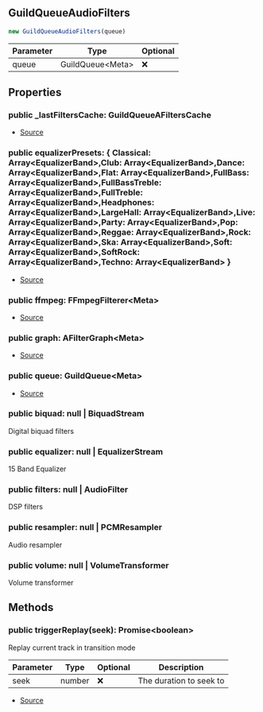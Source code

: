 ## GuildQueueAudioFilters


```typescript
new GuildQueueAudioFilters(queue)
```
| Parameter | Type | Optional |
| ----------- | ----------- | ----------- |
| queue | GuildQueue\<Meta> | ❌ |


## Properties
### public _lastFiltersCache: GuildQueueAFiltersCache
- [Source](https://github.com/Androz2091/discord-player/blob/f2dbc02/packages/discord-player/src/manager/GuildQueueAudioFilters.ts#L199)
### public equalizerPresets: \{ Classical: Array\<EqualizerBand>,Club: Array\<EqualizerBand>,Dance: Array\<EqualizerBand>,Flat: Array\<EqualizerBand>,FullBass: Array\<EqualizerBand>,FullBassTreble: Array\<EqualizerBand>,FullTreble: Array\<EqualizerBand>,Headphones: Array\<EqualizerBand>,LargeHall: Array\<EqualizerBand>,Live: Array\<EqualizerBand>,Party: Array\<EqualizerBand>,Pop: Array\<EqualizerBand>,Reggae: Array\<EqualizerBand>,Rock: Array\<EqualizerBand>,Ska: Array\<EqualizerBand>,Soft: Array\<EqualizerBand>,SoftRock: Array\<EqualizerBand>,Techno: Array\<EqualizerBand> }
- [Source](https://github.com/Androz2091/discord-player/blob/f2dbc02/packages/discord-player/src/manager/GuildQueueAudioFilters.ts#L198)
### public ffmpeg: FFmpegFilterer\<Meta>
- [Source](https://github.com/Androz2091/discord-player/blob/f2dbc02/packages/discord-player/src/manager/GuildQueueAudioFilters.ts#L197)
### public graph: AFilterGraph\<Meta>
- [Source](https://github.com/Androz2091/discord-player/blob/f2dbc02/packages/discord-player/src/manager/GuildQueueAudioFilters.ts#L196)
### public queue: GuildQueue\<Meta>
- [Source](https://github.com/Androz2091/discord-player/blob/f2dbc02/packages/discord-player/src/manager/GuildQueueAudioFilters.ts#L206)
### public biquad: null \| BiquadStream
Digital biquad filters
### public equalizer: null \| EqualizerStream
15 Band Equalizer
### public filters: null \| AudioFilter
DSP filters
### public resampler: null \| PCMResampler
Audio resampler
### public volume: null \| VolumeTransformer
Volume transformer

## Methods
### public triggerReplay(seek): Promise\<boolean>
Replay current track in transition mode



| Parameter | Type | Optional | Description |
| ----------- | ----------- | ----------- | ----------- |
| seek | number | ❌ | The duration to seek to |


- [Source](https://github.com/Androz2091/discord-player/blob/f2dbc02/packages/discord-player/src/manager/GuildQueueAudioFilters.ts#L251)